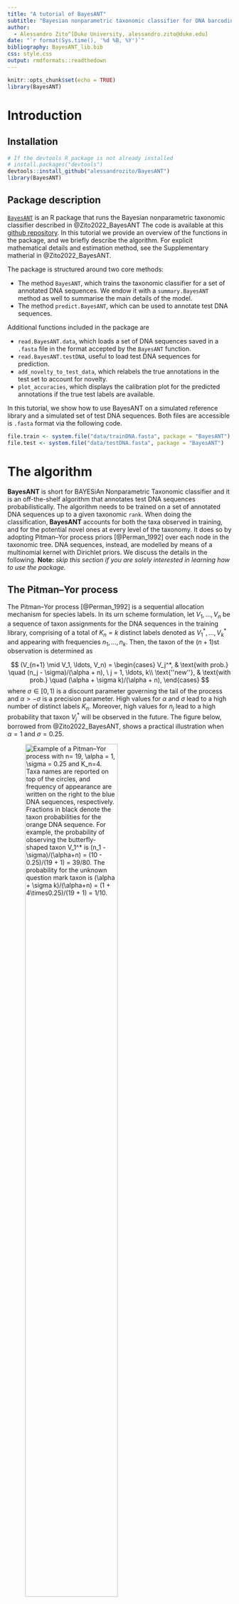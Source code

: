 ```yaml
---
title: "A tutorial of BayesANT"
subtitle: "Bayesian nonparametric taxonomic classifier for DNA barcoding sequences"
author: 
  - Alessandro Zito^[Duke University, alessandro.zito@duke.edu]
date: "`r format(Sys.time(), '%d %B, %Y')`"
bibliography: BayesANT_lib.bib
css: style.css
output: rmdformats::readthedown
---
```

```r
knitr::opts_chunk$set(echo = TRUE)
library(BayesANT)
```


# Introduction 

## Installation
```r
# If the devtools R package is not already installed
# install.packages("devtools")
devtools::install_github("alessandrozito/BayesANT")
library(BayesANT)
```

## Package description
[`BayesANT`](https://github.com/alessandrozito/BayesANT) is an R package that runs the Bayesian nonparametric taxonomic classifier described in @Zito2022_BayesANT The code is available at this [github repository](https://github.com/alessandrozito/BayesANT).
In this tutorial we provide an overview of the functions in the package, and we briefly describe the algorithm. For explicit mathematical details and estimation method, see the Supplementary matherial in @Zito2022_BayesANT. 

The package is structured around two core methods:

- The method `BayesANT`, which trains the taxonomic classifier for a set of annotated DNA sequences. We endow it with a `summary.BayesANT` method as well to summarise the main details of the model. 
- The method `predict.BayesANT`, which can be used to annotate test DNA sequences.

Additional functions included in the package are

- `read.BayesANT.data`, which loads a set of DNA sequences saved in a `.fasta` file in the format accepted by the `BayesANT` function.
- `read.BayesANT.testDNA`, useful to load test DNA sequences for prediction.
- `add_novelty_to_test_data`, which relabels the true annotations in the test set to account for novelty.
- `plot_accuracies`, which displays the calibration plot for the predicted annotations if the true test labels are available.

In this tutorial, we show how to use BayesANT on a simulated reference library and a simulated set of test DNA sequences. Both files are accessible is `.fasta` format via the following code.

```r
file.train <- system.file("data/trainDNA.fasta", package = "BayesANT")
file.test <- system.file("data/testDNA.fasta", package = "BayesANT")
```

# The algorithm

**BayesANT** is short for BAYESiAn Nonparametric Taxonomic classifier and it is an off-the-shelf algorithm that annotates test DNA sequences probabilistically. The algorithm needs to be trained on a set of annotated DNA sequences up to a given taxonomic `rank`. When doing the classification, **BayesANT** accounts for both the taxa observed in training, and for the potential novel ones at every level of the taxonomy. It does so by adopting Pitman--Yor process priors [@Perman_1992] over each node in the taxonomic tree. DNA sequences, instead, are modelled by means of a multinomial kernel with Dirichlet priors. We discuss the details in the following. **Note:** *skip this section if you are solely interested in learning how to use the package.*  

## The Pitman--Yor process
The Pitman--Yor process [@Perman_1992] is a sequential allocation mechanism for species labels. In its urn scheme formulation, let $V_1,\ldots, V_n$ be a sequence of taxon assignments for the DNA sequences in the training library,  comprising of a total of $K_n = k$ distinct labels denoted as $V_1^*, \ldots, V_k^*$ and appearing with frequencies $n_1, \ldots, n_k$. Then, the taxon of the $(n+1)$st observation is determined as

$$
(V_{n+1} \mid V_1, \ldots, V_n) = 
\begin{cases}
        V_j^*, & \text{with prob.} \quad (n_j - \sigma)/(\alpha + n), \ j = 1, \ldots, k\\
        \text{''new''}, & \text{with prob.} \quad (\alpha + \sigma k)/(\alpha + n),
\end{cases}
$$
where $\sigma \in [0,1)$ is a discount parameter governing the tail of the process and $\alpha > -\sigma$ is a precision parameter. High values for  $\alpha$ and $\sigma$ lead to a high number of distinct labels $K_n$. Moreover,  high values for $n_j$ lead to a high probability that taxon $V_j^*$ will be observed in the future. The figure below, borrowed from @Zito2022_BayesANT, shows a practical illustration when $\alpha = 1$ and $\sigma= 0.25$. 


![Example of a Pitman--Yor process with $n= 19$, $\alpha = 1$, $\sigma = 0.25$ and $K_n=4$. Taxa names are reported on top of the circles, and frequency of appearance are written on the right to the blue DNA sequences, respectively. Fractions in black denote the taxon probabilities for the orange DNA sequence. For example, the probability of observing the butterfly-shaped taxon $V_1^*$ is $(n_1 - \sigma)/(\alpha+n) = (10 - 0.25)/(19 + 1) = 39/80$. The probability for the unknown question mark taxon is $(\alpha + \sigma k)/(\alpha+n) = (1 + 4\times0.25)/(19 + 1) = 1/10$.](Pitman_Yor_UrnScheme.png){#id .class width=70% height=70%}

Here, we aim at assigning a label to the 20th DNA sequence appearing in the data, conditioanl on the fact that we have observed 4 different taxa already. Parameters $\alpha$ and $\sigma$ are estimated from the data via maximization of the *exchangeable partition probability function* [@DeBlasi_2015]. See the supplement in @Zito2022_BayesANT for explicit details.

## Prior probabilities
BayesANT extends the Pitman--Yor process described above to every level in the taxonomic tree. In particular, consider a taxonomic library $\mathcal{D}_n = (\mathbf{V}_i,\mathbf{X}_i )_{i=1}^n$ of size $n$ and of $L\geq 2$ levels, where $\mathbf{V}_i = (V_{i, \ell})_{\ell =1}^L$ are the taxonomic annotations for DNA sequence $\mathbf{X}_i$. Following the notation in @Zito2022_BayesANT, let  $V_{j, \ell}^*$ be the $j$th taxon and $\mathbf{V}_{\cdot, \ell}^{(n)} = (V_{i, \ell})_{i =1}^n$  be the sequence of taxa observed for level $\ell$. 

The first step is to construct the taxonomic tree. For a generic taxon $v_\ell\in \mathcal{V}_\ell$ at level $\ell$, where $\mathcal{V}_\ell$ is the space of taxa at $\ell$, define $\textrm{pa}(v_\ell)$ as the unique parent node of $v_\ell$ at level $\ell -1$ and $\rho_n(v_\ell)$ as the set of nodes $v_{\ell+1}$ at level $\ell+1$ such that $\textrm{pa}(v_{\ell+1}) = v_\ell$. We also let $K_n(v_\ell) = |\rho_n(v_\ell)|$ be the number of nodes linked to $v_\ell$ at level $\ell + 1$ and $N_n(v_\ell)$ be the size of the taxon, namely the number of DNA sequences linked to $v_\ell$. The prior prediction scheme becomes 
$$
(V_{n+1, \ell} \mid V_{n+1, \ell-1} = v_{\ell-1}, \mathbf{V}_{\cdot, \ell}^{(n)}) = 
\begin{cases}
        V_{j, \ell}^*, &\text{with prob.} \quad \big(N_n(V_{j, \ell}^*) - \sigma_\ell \big)/\big(\alpha_\ell + N_n(v_{\ell-1})\big), \\
        \text{''new''}, & \text{with prob.} \quad \big(\alpha_\ell + \sigma_\ell K_n(v_{\ell-1})\big)/\big(\alpha_\ell + N_n(v_{\ell-1})\big),
\end{cases}
$$
for all $j$ such that $\textrm{pa}(V_{j, \ell}^*) = v_{\ell -1}$ and 
where $\sigma_\ell \in [0,1)$ and $\alpha_\ell > -\sigma_\ell$ are rank-specific parameters. Parameters $\alpha_\ell,\sigma_\ell$ are level-specific and allow for borrowing of information across branches.
The figure below shows an example of a taxonomic tree divided into 3 levels (*Phylum*, *Class* and *Order*) and for which there are a total of $n=28$ DNA sequences divided into 2 taxa at the first level, 5 at the second and 8 at the third.  Under the assumption that a new node at level $\ell$ automatically creates a new node at all levels $\ell + 1, \ldots, L$ below, the total number of new leaves in this taxonomy is 8: one for every node at level 1 (2), one for every node at level 2 (5) and one entirely new (the branch with the ant-shaped symbol).

![<left> Example of a three-level taxonomic library. The total sample size of this example is $n =28$. Circles in blue indicate nodes linked to leafs with observed DNA sequences, while circles in gray show all the possible missing or undiscovered branches. <left>](Taxonomic_tree.png)

The final prior probability for the $n+1$th DNA sequence is then product of Pitman--Yor probabilties, namely
$$
\begin{split}
       \pi_{n+1}(v_L) &=  \text{pr}(V_{n+1, L} 
       = v_L \mid \mathcal{D}_n) \\
       &= \text{pr}(V_{n+1, 1} = v_1 \mid \mathbf{V}_{\cdot, 1}^{(n)})\times \prod_{\ell=2}^{L} \text{pr}(V_{n+1, \ell}=v_{\ell}\mid V_{n+1, \ell-1}=v_{\ell-1}, \mathbf{V}_{\cdot, \ell}^{(n)}).
\end{split}
$$

## Posterior probabilities
Once prior probabilities $\pi_{n+1}(v_L)$ are determined, BayesANT specifies the posterior prediction probabilities by means of a multinomial kernel. In particular, we let
$$
(\mathbf{X}_i \mid V_{i, L} = v_L, \boldsymbol{\theta}_{v_L}) \stackrel{\text{iid}}{\sim}\mathcal{K}(\mathbf{X}_i; \boldsymbol{\theta}_{v_L}),
$$
where $\mathcal{K}(\cdot, \boldsymbol{\theta}_{v_L})$ is a distribution that depends on the leaf-specific vector of parameters $\boldsymbol{\theta}_{v_L}$. Depending on the DNA sequences in training, BayesANT can take on two types of kernel

- If the sequences are `aligned` and each is of length $p$, we have a product-multinomial kernel, i.e. 
$$
\mathcal{K}(\mathbf{X}_i; \boldsymbol{\theta}_{v}) = \prod_{s=1}^p\prod_{g\in \mathcal{N}_1} \theta_{v, s,g}^{\mathbf{1}\{X_{i,s} = g\}}, 
$$
where $\theta_{v,s,g}$ is the probability that nucleotide $g \in \mathcal{N}_1 = \{A,C,G,T\}$ is observed at location $s = 1, \ldots, p$ for taxon $v$. If we further assume a conjugate Dirichlet prior over each parameter, namely
$$\boldsymbol{\theta}_{v,s} \sim Dirichlet(\xi_{v,s,\text{A}}, \xi_{v,s,\text{C}}, \xi_{v,s,\text{G}}, \xi_{v,s,\text{T}})$$
with $\boldsymbol{\xi}_{v,s} = (\xi_{v,s,\text{A}}, \xi_{v,s,\text{C}}, \xi_{v,s,\text{G}}, \xi_{v,s,\text{T}})^\top$ being a vector of  hyperparameters, the posterior distribution becomes
$$
p(\boldsymbol{\theta}_v \mid \mathcal{D}_n)  \propto \prod_{s=1}^p \prod_{g\in \mathcal{N}_1} \theta_{v, s,g}^{\xi_{v,s,g} + n_{v,s,g}}.
$$
where $n_{v,s,g} = \sum_{i: V_{i, L} = v} \mathbf{1}\{X_{i,s} = g\}$ indicates the number of times nucleotide $g \in \mathcal{N}_1$ is recorded at locus $s$ for the DNA sequences linked to leaf $v$.

- If the sequences are `not aligned`, we  specify a multinomial kernel over the $\kappa$-mer decomposition of the sequence, i.e. 
$$
\mathcal{K}(\mathbf{X}_i; \boldsymbol{\theta}_{v}) = \prod_{g=1}^{4^\kappa} \theta_{v, g}^{n_{i,g}}
$$
where $n_{i,g}$ is the totol number of times $\kappa$-mer $g$ appeares in the sequence $\boldsymbol{X}_i$. Under a Dirichlet prior similar to the one above, the prosterior distribution is again a Dirichlet. 


Irrespective of the kernel chosen, the prediction probability detailed by BayesANT are computed as 

$$
p_{n+1}(v_L)  \propto \pi_{n+1}(v_L) \int \mathcal{K}(\mathbf{X}_{n+1}; \boldsymbol{\theta}_{v_L}) p(\boldsymbol{\theta}_{v_L}\mid \mathcal{D}_n)\mathrm{d}\boldsymbol{\theta}_{v_L}, 
$$
where $p_{n+1}(v_L) = \text{pr}(V_{n+1, L} = v_L \mid \mathbf{X}_{n+1}, \mathcal{D}_n)$ iand $v_L$ is a generic leaf in the taxonomic tree. If $v_L$ is an unobserved leaf, we replace the posterior $p(\boldsymbol{\theta}_{v_L}\mid \mathcal{D}_n)$ with a prior $p(\boldsymbol{\theta}_{v_L})$ setting th nucleotide counts to 0. In the aligned case, for example the prediction rule is

$$
p_{n+1}(v_L) \propto 
    \begin{cases}
    \pi_{n+1}(v_L) \prod_{s=1}^p (\xi_{v_L,s, g_s} + n_{v_L,s,g_{s}})/M_{v_L,s}, & \textrm{if } v_L \textrm{ is an observed leaf} \\
    \pi_{n+1}(v_L) \prod_{s=1}^p \xi_{v_L,s, g_s}/\xi_{v,s,0} , & \textrm{if } v_L \textrm{ is a novel leaf}
    \end{cases}
$$
where $M_{v,s} =\sum_{g \in \mathcal{N}_1} (\xi_{v,s,g} + n_{v,s,g})$ is a normalizing constant for the nucleotide probabilities and $\xi_{v,s,0} =\sum_{g \in \mathcal{N}_1} \xi_{v,s,g}$ is the sum of the hyperparameters at location $s$ for leaf $v$. These are tuned via method of the moments automatically, as detailed in the supplementary material in @Zito2022_BayesANT. 

## Prediction rule
Ones all the leaves posterior probabilities are defined, BayesANT annotates the DNA sequence $\mathbf{X}_{n+1}$ with the sequence of taxa $(v_\ell^*)_{\ell=1}^L$ that satisfy
\begin{equation}\label{eq:PredictionRule}
    v^*_\ell = {\arg\max}_{v_\ell \in \rho_n(v^*_{\ell-1})} \sum_{v_L \in \mathcal{L}_n(v_\ell)} p_{n+1}(v_L),
\end{equation}
where $\mathcal{L}_n(v_\ell)$ is the set of all leaves linked to node $v_\ell$ in a library of $n$ DNA sequences. 


# The `BayesANT` module
The taxonomic classifier described above is all implemented in the package. In what follows, we detail how train the classifier with the `BayesANT` module.

## Step 1: load DNA sequences
As a first step, we need to load the DNA sequences into the environment. The package is endowed with a set of training DNA sequences already, stored in `.fasta` file. We have chosen this format since it is the most used when working with DNA data. To see the file, run the following commands.
```r
# Find the link to the training file 
file.train <- system.file("data/trainDNA.fasta", package = "BayesANT")
# See how the data are stored
readLines(file.train, n = 8)
```
The output above corresponds to the first DNA sequence in the file. The name of the sequence is `ID\_2`, and its annotation is `Root;V*-1,1;V*-1,2;V*-1,3;V*-1,4` and comprises of 4 taxonomic ranks. Here, `Root` is the root of the tree, and `V\*-1,1` is the node at the first taxonomic level. Names are given to mirro the notation above, since this is a simulated dataset. Notice that each annotation must start with the `Root`, and names must be separated with a semicolon `;`.  **Note:** *to work with BayesANT, all training DNA sequences must follow this nomenclature. Failure in doing so results in an incorrect use of the package*.

To facilitate the correct use of this data for our package, we have created the function `read.BayesANT.data`, which returns an object of class `c('data.frame', 'BayesANT.data')`. 

```r
# Load training data 
rank <- 4
rank_names <- c("Phylum","Class", "Order", "Family")
data <- read.BayesANT.data(fasta.file = file.train, 
                           rank = rank, 
                           rank_names = rank_names)
# See some random observations
set.seed(10)
data[sample(nrow(data), size = 5), ]
```

When loading the data, one can specify the `rank` at which to load the sequences (default is the lowest observed), and the `rank.names` (default are `Level1` up to `Level4` in this case). The last column is `data$DNA`, and contains the DNA sequences in upper case and in string format. In this example, we have a set of $7500$ *aligned* sequences of length $p=400$, annotated across $4$ taxonomic levels. 

```r
# Access the length of the DNA sequences stores in the last column
length_DNA <- stringr::str_length(data$DNA)
quantile(length_DNA)
```

## Step 2: train the classifier
Once the training library is correctly loaded, we are ready to train the classifier. We do this as follows:
```r
## Train the classifier under the aligned kernel
classifier <- BayesANT(data = data,
                       typeseq = "aligned", 
                       type_location = "single", 
                       newtaxa = TRUE,
                       verbose = TRUE)
```

The function `BayesANT` has the following fundamental arguments:

- `data`: an object loaded with the function `read.BayesANT.data``
- `typeseq`: type of sequences loaded in the classifier. Options are `aligned` and `not aligned`. This parameters determines the type of multinomial kernel to use
- `type_location`: what type of `aligned` kernel to use. Options are `single` for the standard multinomial kernel over nucleotides ACGT, and `pairs` for a multinomial kernel over the nucleotide pairs AA, AC, AG...
- `kmers`: $\kappa$-mer length for the `not aligned` kernel. Recommendable only if sequences are effectively not aligned.
- `newtaxa`: logical. Whether to include new taxa in the training of the algorithm. If `FALSE`, it ignores the Pitman--Yor prior and classifier only by looking at the taxa observed in training.
- `verbose`: if `TRUE`, monitor the progress of the training step.  

In this tutorial, we use the case of the `aligned` set of sequences since our train data are all of the same length. The not aligned version follows easily by setting `typeseq = not aligned` and `kmers = 6` (or any desired number in the decomposition).

To summarise the output of a classifier, run:
```r
# Summary of the classifier
summary(classifier)
```
Here, we report the details of the taxonomic tree and the estimated level-specific prior parameters $\alpha_\ell$ and $\sigma_\ell$. 

# Prediction

```r
## Predict the taxonomic annotations of test DNA sequences

# Step 1. Load the test sequences
file.test <- system.file("data/testDNA.fasta", package = "BayesANT")
testDNA <- read.BayesANT.testDNA(file.test)
testDNA[1]

# Predict
out <- predict(classifier, DNA = testDNA, rho = 0.1, verbose = T)
head(out)
```


# Accuracies and calibration

```r
# Load the test data
test_data <- read.BayesANT.data(file.test)
# Include novelty in the test data for correct labelling
test_data <- add_novelty_to_test_data(data = data, test_data = test_data)
# Print the classification accuracy
plot_accuracies(prediction = out, test_data = test_data)
```




